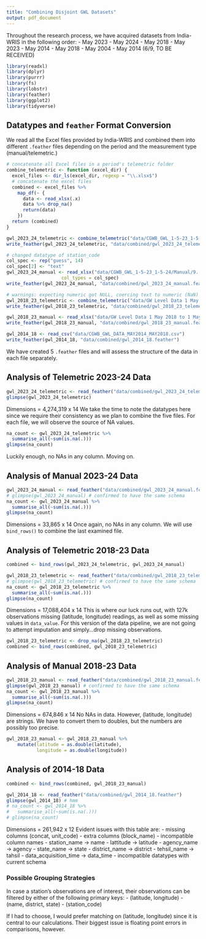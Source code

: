 ```yaml
---
title: "Combining Disjoint GWL Datasets"
output: pdf_document
---
```


Throughout the research process, we have acquired datasets from India-WRIS in the following order:
- May 2023 - May 2024
- May 2018 - May 2023
- May 2014 - May 2018
- May 2004 - May 2014 (6/9, TO BE RECEIVED)
```r
library(readxl)
library(dplyr)
library(purrr)
library(fs)
library(lobstr)
library(feather)
library(ggplot2)
library(tidyverse)
```

## Datatypes and `feather` Format Conversion
We read all the Excel files provided by India-WRIS and combined them into different `.feather` files depending
on the period and the measurement type (manual/telemetric.)
```r
# concatenate all Excel files in a period's telemetric folder
combine_telemetric <- function (excel_dir) {
  excel_files <- dir_ls(excel_dir, regexp = "\\.xlsx$")
  # concatenate the excel files
  combined <- excel_files %>%
    map_df(~ {
      data <- read_xlsx(.x)
      data %>% drop_na()
      return(data)
    })
  return (combined)
}

gwl_2023_24_telemetric <- combine_telemetric("data/CGWB_GWL_1-5-23_1-5-24/Telemetric")
write_feather(gwl_2023_24_telemetric, "data/combined/gwl_2023_24_telemetric.feather")

# changed datatype of station_code
col_spec <- rep("guess", 14)
col_spec[2] <- "text"
gwl_2023_24_manual <- read_xlsx("data/CGWB_GWL_1-5-23_1-5-24/Manual/9. Manual GWL_CGWB_1 May 2023 to 1 May 2023.xlsx",
                    col_types = col_spec)
write_feather(gwl_2023_24_manual, "data/combined/gwl_2023_24_manual.feather")

# warnings: expecting numeric got NULL, coercing text to numeric (NaN)
gwl_2018_23_telemetric <- combine_telemetric("data/GW Level Data 1 May 2018 to 1 May 2023/Telemetric Ground Water Level")
write_feather(gwl_2018_23_telemetric, "data/combined/gwl_2018_23_telemetric.feather")

gwl_2018_23_manual <- read_xlsx("data/GW Level Data 1 May 2018 to 1 May 2023/Manual Ground Water Level/Manual Ground water Level from 1 May 2018 to 1 May 2023.xlsx",)
write_feather(gwl_2018_23_manual, "data/combined/gwl_2018_23_manual.feather")

gwl_2014_18 <- read_csv("data/CGWB_GWL_DATA_MAY2014_MAY2018.csv")
write_feather(gwl_2014_18, "data/combined/gwl_2014_18.feather")
```
We have created 5 `.feather` files and will assess the structure of the data in each file separately.

## Analysis of Telemetric 2023-24 Data
```r
gwl_2023_24_telemetric <- read_feather("data/combined/gwl_2023_24_telemetric.feather")
glimpse(gwl_2023_24_telemetric)
```
Dimensions = 4,274,319 x 14
We take the time to note the datatypes here since we require their consistency as we plan to combine the five files.
For each file, we will observe the source of NA values.
```r
na_count <- gwl_2023_24_telemetric %>%
  summarise_all(~sum(is.na(.)))
glimpse(na_count)
```
Luckily enough, no NAs in any column. Moving on.

## Analysis of Manual 2023-24 Data
```r
gwl_2023_24_manual <- read_feather("data/combined/gwl_2023_24_manual.feather")
# glimpse(gwl_2023_24_manual) # confirmed to have the same schema
na_count <- gwl_2023_24_manual %>%
  summarise_all(~sum(is.na(.)))
glimpse(na_count)
```
Dimensions = 33,865 x 14
Once again, no NAs in any column. We will use `bind_rows()` to combine the last examined file.

## Analysis of Telemetric 2018-23 Data
```r
combined <- bind_rows(gwl_2023_24_telemetric, gwl_2023_24_manual)

gwl_2018_23_telemetric <- read_feather("data/combined/gwl_2018_23_telemetric.feather")
# glimpse(gwl_2018_23_telemetric) # confirmed to have the same schema
na_count <- gwl_2018_23_telemetric %>%
  summarise_all(~sum(is.na(.)))
glimpse(na_count)
```
Dimensions = 17,088,404 x 14
This is where our luck runs out, with 127k observations missing (latitude, longitude) readings, as well as some missing
values in `data_value`. For this version of the data pipeline, we are not going to attempt imputation and simply...drop
missing observations.
```r
gwl_2018_23_telemetric <- drop_na(gwl_2018_23_telemetric)
combined <- bind_rows(combined, gwl_2018_23_telemetric)
```

## Analysis of Manual 2018-23 Data
```r
gwl_2018_23_manual <- read_feather("data/combined/gwl_2018_23_manual.feather")
glimpse(gwl_2018_23_manual) # confirmed to have the same schema
na_count <- gwl_2018_23_manual %>%
  summarise_all(~sum(is.na(.)))
glimpse(na_count)
```
Dimensions = 674,846 x 14
No NAs in data. However, (latitude, longitude) are strings. We have to convert them to doubles, but the numbers are
possibly too precise.
```r
gwl_2018_23_manual <- gwl_2018_23_manual %>%
    mutate(latitude = as.double(latitude),
           longitude = as.double(longitude))
```

## Analysis of 2014-18 Data
```r
combined <- bind_rows(combined, gwl_2018_23_manual)

gwl_2014_18 <- read_feather("data/combined/gwl_2014_18.feather")
glimpse(gwl_2014_18) # hmm
# na_count <- gwl_2014_18 %>%
#   summarise_all(~sum(is.na(.)))
# glimpse(na_count)
```
Dimensions = 261,942 x 12
Evident issues with this table are:
- missing columns (concat, unit_code)
- extra columns (block_name)
- incompatible column names
  - station_name -> name
  - lattitude -> latitude
  - agency_name -> agency
  - state_name -> state
  - district_name -> district
  - tehsil_name -> tahsil
  - data_acquisition_time -> data_time
- incompatible datatypes with current schema




### Possible Grouping Strategies
In case a station's observations are of interest, their observations can be filtered by either of the following
primary keys:
- (latitude, longitude)
- (name, district, state)
- (station_code)

If I had to choose, I would prefer matching on (latitude, longitude) since it is central to our
calculations. Their biggest issue is floating point errors in comparisons, however.

